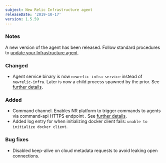 ```yaml
---
subject: New Relic Infrastructure agent
releaseDate: '2019-10-17'
version: 1.5.59
---
```


### Notes

A new version of the agent has been released. Follow standard procedures to [update your Infrastructure agent](/docs/infrastructure/new-relic-infrastructure/installation/update-infrastructure-agent).

### Changed

* Agent service binary is now `newrelic-infra-service` instead of `newrelic-infra`. Later is now a child process spawned by the prior. See [further details](/docs/infrastructure/new-relic-infrastructure/infrastructure-agent-performance/infrastructure-agent-behavior#service).

### Added

* Command channel. Enables NR platform to trigger commands to agents via command-api HTTPS endpoint . See [further details](/docs/infrastructure/new-relic-infrastructure/infrastructure-security/infrastructure-security#command-api).
* Added log entry for when initializing docker client fails: `unable to initialize docker client`.

### Bug fixes

* Disabled keep-alive on cloud metadata requests to avoid leaking open connections.

